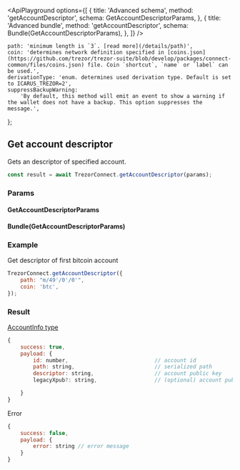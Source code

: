 

<ApiPlayground
    options={[
        {
            title: 'Advanced schema',
            method: 'getAccountDescriptor',
            schema: GetAccountDescriptorParams,
        },
        {
            title: 'Advanced bundle',
            method: 'getAccountDescriptor',
            schema: Bundle(GetAccountDescriptorParams),
        },
    ]}
/>

    path: 'minimum length is `3`. [read more](/details/path)',
    coin: 'determines network definition specified in [coins.json](https://github.com/trezor/trezor-suite/blob/develop/packages/connect-common/files/coins.json) file. Coin `shortcut`, `name` or `label` can be used.',
    derivationType: 'enum. determines used derivation type. Default is set to ICARUS_TREZOR=2',
    suppressBackupWarning:
        'By default, this method will emit an event to show a warning if the wallet does not have a backup. This option suppresses the message.',
};

## Get account descriptor

Gets an descriptor of specified account.

```javascript
const result = await TrezorConnect.getAccountDescriptor(params);
```

### Params

<CommonParamsLink />

#### GetAccountDescriptorParams

<ParamsTable schema={GetAccountDescriptorParams} descriptions={paramDescriptions} />

#### Bundle(GetAccountDescriptorParams)

<Param name="bundle" type="`Array` of Objects with above schema" />

### Example

Get descriptor of first bitcoin account

```javascript
TrezorConnect.getAccountDescriptor({
    path: "m/49'/0'/0'",
    coin: 'btc',
});
```

### Result

[AccountInfo type](https://github.com/trezor/trezor-suite/blob/develop/packages/connect/src/types/account.ts)

```javascript
{
    success: true,
    payload: {
        id: number,                           // account id
        path: string,                         // serialized path
        descriptor: string,                   // account public key
        legacyXpub?: string,                  // (optional) account public key in legacy format (only for segwit and segwit native accounts)

    }
}
```

Error

```javascript
{
    success: false,
    payload: {
        error: string // error message
    }
}
```
